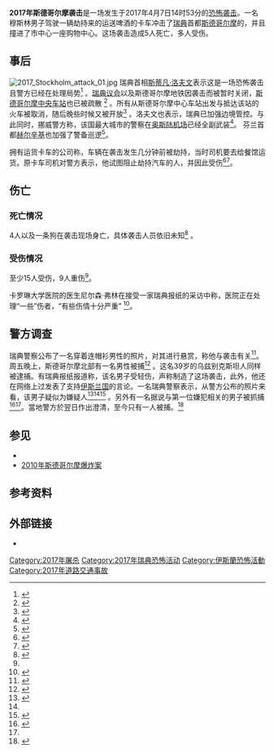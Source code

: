 {{UTC+2}}
{{Infobox terrorist attack
|title=2017年斯德哥尔摩袭击
|image=2017 Stockholm attack.png
|caption=图为发生袭击的场所位于斯德哥尔摩的位置
|landscape = yes
|location={{瑞典}}[[斯德哥尔摩|斯德哥尔摩]]
|target=平民
|coordinates={{Coord|59|19|57.8|N|018|03|44.2|E|type:event_region:SE-AB|display=inline,title}}
|date=2017年4月7日
|time={{circa}} 欧洲中部夏令时间14:53
|timezone=[[UTC+2|UTC+2]]
|type=[[车辆冲撞攻击|车辆冲撞攻击]]
|fatalities=5人<ref name="SR casualties">{{Cite web|url=http://sverigesradio.se/sida/artikel.aspx?programid=2054&artikel=6669701|title=Four confirmed dead, one arrested over suspected terror attack – Radio Sweden|last=|first=|date=|website=|publisher=Sveriges Radio|archive-url=https://web.archive.org/web/20201112024047/http://sverigesradio.se/sida/artikel.aspx?programid=2054&artikel=6669701|archive-date=2020年11月12日|dead-url=no|access-date=2017年4月7日|quote=Four people are confirmed dead, according to preliminary information from the police.  One person had died in hospital, the Stockholm County Council Medical Director Johan Bratt confirmed to Swedish Radio on Friday evening.  Bratt also confirmed 15 people are injured, nine of whom are seriously injured. Two of the injured are children.}}</ref><ref>{{Cite web |url=http://sverigesradio.se/sida/artikel.aspx?programid=2054&artikel=6685621 |title=存档副本 |accessdate=2017-04-28 |archive-date=2020-09-30 |archive-url=https://web.archive.org/web/20200930032834/https://sverigesradio.se/sida/artikel.aspx?programid=2054&artikel=6685621 |dead-url=no }}</ref>
|injuries=多于15人（9人重伤） <ref name="SR casualties"/>
|assailant=1 名嫌疑人
|numparts=
}}

'''2017年斯德哥尔摩袭击'''是一场发生于2017年4月7日14时53分的[[恐怖袭击|恐怖袭击]]。一名穆斯林男子驾驶一辆劫持来的运送啤酒的卡车冲击了[[瑞典|瑞典]]首都[[斯德哥尔摩|斯德哥尔摩]]的{{le|皇后街（斯德哥尔摩）|Drottninggatan|皇后街}}，并且撞进了市中心一座购物中心。这场袭击造成5人死亡，多人受伤。

==事后==
[[File:2017_Stockholm_attack_01.jpg|thumb]]
瑞典首相[[斯蒂凡·洛夫文|斯蒂凡·洛夫文]]表示这是一场恐怖袭击且警方已经在处理局势<ref>{{Cite web|url=http://sverigesradio.se/sida/artikel.aspx?programid=2054&artikel=6669701|title=Four confirmed dead, one arrested over suspected terror attack - Radio Sweden|last=|first=|date=7 April 2017|website=|publisher=Sveriges Radio|archive-url=https://web.archive.org/web/20201112024047/http://sverigesradio.se/sida/artikel.aspx?programid=2054&artikel=6669701|archive-date=2020年11月12日|dead-url=no|access-date=2017年4月7日|quote=At a press conference in Stockholm at 9.15pm on Friday, the police stated the incident is being treated as a terror attack. [...] Prime Minister Stefan Löfven said: "Everything indicates this is a terror attack."}}</ref> 。[[议会大厦_(斯德哥尔摩)|瑞典议会]]以及斯德哥尔摩地铁因袭击而被暂时关闭，[[斯德哥尔摩中央车站|斯德哥尔摩中央车站]]也已被疏散 <ref>{{Cite web|url=http://www.cnn.com/2017/04/07/europe/stockholm-truck-crash/index.html|title=Stockholm truck attack kills 4; arrest made|last=Masters|first=James|last2=Sanchez|first2=Ray|date=7 April 2017|website=CNN|archive-url=https://web.archive.org/web/20170416224200/http://www.cnn.com/2017/04/07/europe/stockholm-truck-crash/index.html|archive-date=2017-04-16|dead-url=no|access-date=7 April 2017|quote=Parliament and the Stockholm subway were placed in lockdown. All train services in and out of Stockholm Central Station were halted and people were evacuated, the state railway company said.}}</ref> 。所有从斯德哥尔摩中心车站出发与抵达该站的火车被取消，随后晚些时候又被开放<ref>{{Cite web|url=http://sverigesradio.se/sida/artikel.aspx?programid=2054&artikel=6669701|title=Four confirmed dead, one arrested over suspected terror attack – Radio Sweden|last=|first=|date=7 April 2017|website=|publisher=Sveriges Radio|archive-url=https://web.archive.org/web/20201112024047/http://sverigesradio.se/sida/artikel.aspx?programid=2054&artikel=6669701|archive-date=2020-11-12|dead-url=no|access-date=7 April 2017|quote=National train services to and from Stockholm's Central Station were cancelled for several hours, but were resumed again late on Friday evening, with major delays.}}</ref> 。洛夫文也表示，瑞典已加强边境管控。与此同时，挪威警方称，该国最大城市的警察在[[奥斯陆机场|奥斯陆机场]]已经全副武装<ref>{{Cite web|url=https://www.nytimes.com/2017/04/07/world/europe/stockholm-attack.html|title=Stockholm Truck Attack Kills 4; Terrorism Is Suspected|last=Anderson|first=Christina|last2=Selsoe Sorensen|first2=Martin|date=7 April 2017|access-date=7 April 2017|publisher=The New York Times|archive-date=2017-04-19|archive-url=https://web.archive.org/web/20170419025955/https://www.nytimes.com/2017/04/07/world/europe/stockholm-attack.html|dead-url=no}}</ref>。 芬兰首都[[赫尔辛基|赫尔辛基]]也加强了警备巡逻<ref>{{cite news|url=http://www.reuters.com/article/us-sweden-attack-norway-idUSKBN1792CO|title=Norway police to carry weapons at Oslo airport and main cities after Stockholm attack|last=Fouche|first=Gwaldys|last2=Forsell|first2=Tuomas|date=7 April 2017|access-date=7 April 2017|publisher=Reuters|archive-date=2017-05-22|archive-url=https://web.archive.org/web/20170522044411/http://www.reuters.com/article/us-sweden-attack-norway-idUSKBN1792CO|dead-url=no}}</ref>。

拥有运货卡车的公司称，车辆在袭击发生几分钟前被劫持，当时司机要去给餐馆运货。原卡车司机对警方表示，他试图阻止劫持汽车的人，并因此受伤<ref>{{cite web|url=https://www.nytimes.com/2017/04/07/world/europe/stockholm-attack.html|title=Stockholm Truck Attack Kills 4; Terrorism Is Suspected|last2=Selsoe Sorensen|first2=Martin|date=7 April 2017|website=The New York Times|archive-url=https://web.archive.org/web/20170419025955/https://www.nytimes.com/2017/04/07/world/europe/stockholm-attack.html|archive-date=2017-04-19|dead-url=no|quote=The brewery’s driver told the police that a masked man had stolen the vehicle, and that he had been injured trying to stop him, the authorities said.|last1=Anderson|first1=Christina|accessdate=7 April 2017}}</ref><ref>{{Cite news|url=https://apnews.com/4ef8415d8c174ef1abada113084a9528|title=4 killed in Stockholm truck attack described as terrorism|last=Keyton|first=David|date=7 April 2017|work=AP News|access-date=7 April 2017|archive-url=https://web.archive.org/web/20170522022117/https://apnews.com/4ef8415d8c174ef1abada113084a9528|archive-date=2017-05-22|dead-url=no|last2=Olsen|first2=Jan M.|language=|quote=The Swedish brewery Spendrups said one of its trucks had been hijacked a few blocks from the scene earlier in the day.  "It is one of our delivery trucks. In connection with a delivery to a restaurant called Caliente, someone jumped into the truck and drove it away while the driver was unloading his delivery," Spendrups spokesman Marten Luth told the Swedish news agency TT.  The beer company's truck driver was not injured, he said.}}</ref>。

==伤亡==

===死亡情况===
4人以及一条狗在袭击现场身亡，具体袭击人员依旧未知<ref>{{Cite news|url=http://www.mirror.co.uk/news/world-news/stockholm-terror-attack-heartbreaking-picture-10179607|title=Heartbreaking picture shows dog killed in Stockholm truck 'terror attack'|last=Howes|first=Scarlet|date=2017-04-07|work=mirror|access-date=2017-04-07|archive-date=2020-11-11|archive-url=https://web.archive.org/web/20201111205904/https://www.mirror.co.uk/news/world-news/stockholm-terror-attack-heartbreaking-picture-10179607|dead-url=no}}</ref> 。

===受伤情况===
至少15人受伤，9人重伤<ref name="SR casualties"/>。

卡罗琳大学医院的医生尼尔森·弗林在接受一家瑞典报纸的采访中称，医院正在处理“一些”伤者，“有些伤情十分严重” <ref>{{cite news|url=https://www.nytimes.com/2017/04/07/world/europe/stockholm-attack.html|title=Stockholm Truck Attack Kills 4; Terrorism Is Suspected|last=Anderson|first=Christina|last2=Sorensen|first2=Martin|date=7 April 2017|access-date=8 April 2017|publisher=The New York Times|archive-date=2017-04-19|archive-url=https://web.archive.org/web/20170419025955/https://www.nytimes.com/2017/04/07/world/europe/stockholm-attack.html|dead-url=no}}</ref>。

==警方调查==
瑞典警察公布了一名穿着连帽衫男性的照片，对其进行悬赏，称他与袭击有关<ref>{{Cite web|url=http://metro.co.uk/2017/04/07/pictured-man-suspected-of-carrying-out-stockholm-terror-attack-that-killed-five-6561044/|title=PICTURED: Man suspected of Stockholm terror attack that killed five|last=Metro.co.uk|first=Ashitha Nagesh for|date=2017-04-07|website=Metro|access-date=2017-04-07|archive-date=2020-11-11|archive-url=https://web.archive.org/web/20201111235014/http://metro.co.uk/2017/04/07/pictured-man-suspected-of-carrying-out-stockholm-terror-attack-that-killed-five-6561044/|dead-url=no}}</ref>。周五晚上，斯德哥尔摩北部有一名男性被捕<ref>{{Cite web|url=http://sverigesradio.se/sida/artikel.aspx?programid=2054&artikel=6669701|title=Four confirmed dead, one arrested over suspected terror attack – Radio Sweden|last=|first=|date=7 April 2017|website=|publisher=Sveriges Radio|archive-url=https://web.archive.org/web/20201112024047/http://sverigesradio.se/sida/artikel.aspx?programid=2054&artikel=6669701|archive-date=2020-11-12|dead-url=no|access-date=7 April 2017|quote=A man was arrested in the northern Stockholm suburb of Märsta on Friday evening for some kind of involvement in the deed, the police confirmed at the press conference.  The police had earlier released CCTV footage of a man wanted for questioning in connection with the suspected attack. The picture showed a man clad in a hooded jacket on an escalator in what appears to be the Stockholm metro. The police stressed he was not suspected of the deed, but was wanted for questioning.  At the press conference on Friday evening, the police confirmed the man arrested is thought to be the person captured on CCTV. He is not thought to be the person who drove the lorry.}}</ref> 。这名39岁的乌兹别克斯坦人同样被逮捕。有瑞典报纸报道称，该名男子受轻伤，声称制造了这场袭击，此外，他还在网络上过发表了支持[[伊斯兰国|伊斯兰国]]的言论。一名瑞典警察表示，从警方公布的照片来看，该男子疑似为嫌疑人<ref>{{Cite news|url=http://www.aftonbladet.se/nyheter/krim/a/BaA97/den-gripna-har-visat-sympatier-med-is|title=Den gripna har visat sympatier med IS|last=Carlsson Tenitskaja|first=Alexandra|date=7 April 2017|work=Aftonbladet|access-date=7 April 2017|archive-url=https://web.archive.org/web/20201112043222/https://www.aftonbladet.se/nyheter/krim/a/BaA97/den-gripna-har-visat-sympatier-med-is|archive-date=2020-11-12|dead-url=no|last2=Tagesson|first2=Eric|language=sv|trans-title=The arrested person has shown sympathy with ISIS|last3=Micic|first3=Mira|last4=Aschberg|first4=Richard}}</ref><ref name=TIsuspect/><ref name=Telegraphsuspect>{{cite news|url=http://www.telegraph.co.uk/news/2017/04/07/truck-crashes-crowd-people-stockholm/|title=Sweden truck attack suspect 'is 39-year-old from Uzbekistan who posted jihadist propaganda'|last=Foster|first=Peter|date=8 April 2017|work=The Telegraph|access-date=8 April 2017|last2=Boyle|first2=Danny|last3=Rothwell|first3=James|archive-date=2018-06-13|archive-url=https://web.archive.org/web/20180613164342/https://www.telegraph.co.uk/news/2017/04/07/truck-crashes-crowd-people-stockholm/|dead-url=no}}</ref> 。另外有一名据说与第一位嫌犯相关的男子被抓捕<ref name=TIsuspect>{{cite news|url=http://www.independent.co.uk/news/world/europe/stockholm-attack-latest-killed-shots-fired-lorry-truck-ahlens-mall-crash-crowd-sweden-people-a7672636.html|title=Stockholm attack: Suspect is '39-year-old from Uzbekistan who supported Isis online'|last=Batchelor|first=Tom|date=7 April 2017|work=The Independent|access-date=7 April 2017|last2=Cockburn|first2=Harry|last3=Dearden|first3=Lizzie|last4=Ketish|first4=Ben|archive-date=2020-11-12|archive-url=https://web.archive.org/web/20201112000505/http://www.independent.co.uk/news/world/europe/stockholm-attack-latest-killed-shots-fired-lorry-truck-ahlens-mall-crash-crowd-sweden-people-a7672636.html|dead-url=no}}</ref><ref name=Telegraphsuspect/>。當地警方於翌日作出澄清，至今只有一人被捕。<ref>{{Cite web |url=http://www.881903.com/Page/ZH-TW/newsdetail.aspx?ItemId=933652&csid=261_367 |title=存档副本 |accessdate=2017-04-08 |archive-date=2017-04-09 |archive-url=https://web.archive.org/web/20170409111323/http://www.881903.com/Page/ZH-TW/newsdetail.aspx?ItemId=933652&csid=261_367 |dead-url=no }}</ref>

==参见==
{{Portal|瑞典|恐怖主义}}
* {{le|2017年4月恐怖袭击列表|List of terrorist incidents in April 2017}}
* [[2010年斯德哥尔摩爆炸案|2010年斯德哥尔摩爆炸案]]

==参考资料==
{{Reflist|30em}}

==外部链接==
* {{commonscat-inline|2017 Stockholm attack}}


[[Category:2017年屠杀|Category:2017年屠杀]]
[[Category:2017年瑞典恐怖活动|Category:2017年瑞典恐怖活动]]
[[Category:伊斯蘭恐怖活動|Category:伊斯蘭恐怖活動]]
[[Category:2017年道路交通事故|Category:2017年道路交通事故]]